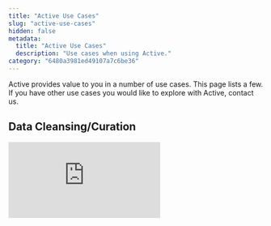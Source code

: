 ```yaml
---
title: "Active Use Cases"
slug: "active-use-cases"
hidden: false
metadata: 
  title: "Active Use Cases"
  description: "Use cases when using Active."
category: "6480a3981ed49107a7c6be36"
---
```


Active provides value to you in a number of use cases. This page lists a few. If you have other use cases you would like to explore with Active, contact us.

## Data Cleansing/Curation

<div
  style={{
    height: '0',
    paddingBottom: '47.5%',
    position: 'relative'
  }}
>
  <iframe
    allowFullScreen
    frameBorder="0"
    mozallowfullscreen=""
    src="https://www.loom.com/embed/b09f407c864840999514ff7590a1b766?sid=556f8420-a0de-4108-9648-d5f7dca8413d"
    style={{
      height: '100%',
      left: '0',
      position: 'absolute',
      top: '0',
      width: '100%'
    }}
    webkitallowfullscreen=""
  />
</div>

Alex, a DataOps manager at **self-dr-AI-ving**, faces challenges in managing and curating data for self-driving cars. Alex's team struggles with scattered data, overwhelming amounts of data, unclear workflows, and an inefficient data curation processes. Alex is currently a big user of Encord Annotate, but would like to provide better datasets for annotation.

1. **Initial setup**: Alex gathers a large number of images and gets them imported into Active. Alex then logs into Encord and navigates to Active (freemium). 

2. **First collection**: Alex opens the Project and after searching, sorting, and filtering the data, selects the images and clicks **Add to a Collection** and then clicks **New Collection**. Alex names the Collection **RoadSigns** as the Collection is designed for annotating road signs for the team.

3. **Data curation**: Alex then further bulk-finds traffic sign images using the embeddings and similarity search. Alex then clicks **Add to a Collection** and then clicks **Existing Collection** and adds them images to the **RoadSigns** Collection in a matter of clicks.

4. **Labeling workflow**: Thinking about different use-cases (for example, "Labeling" and "Data quality") Alex assigns good quality road signs for labeling, and bad quality road signs for "Data quality" and future "Deletion". In the future Alex might use "Active learning" to prioritize the data for labeling.
	
5. **Sent to Annotate:** Alex goes to the _Collections_ page, selects the _Roadsigns_ Collection and clicks **Create Dataset**. Active creates the dataset and [a new Project in Annotate](/platform-documentation/Annotate/annotate-projects/annotate-create-projects). Alex then configures the workflow, annotators, and reviewers for the Project in Annotate.

6. **Review and insights**: At the end of the week, Alex reviews the _RoadSigns_ Project in Annotate. The dataset has been annotated. Alex goes to Active, clicks the **More** button on the Project then clicks **Sync Project Data**. Alex then clicks the Project, clicks _Analytics_ and then _Model Predictions_ where Alex gains insights into:

    - Number of labels per image
    - Quality of annotations
    - Distribution of annotations across metric
	
The process is seamless and fast, and Alex can focus on more strategic tasks while her team enjoys a much-improved, streamlined data curation workflow.

## Label Correction/Validation

Chris, a Machine Learning Engineer at a micro-mobility startup, has been working with Encord Annotate. His team is dealing with a large set of scooter images that need accurate labeling for obstacle detection. After an initial round of annotations, Chris notices that some labels are incorrect or ambiguous. This has a significant impact on the performance of the ML model.

1. **Access Collections:** Chris logs into Encord Active. Chris opens the Scooters project that was imported from Annotate. Chris goes to the _Collections_  page for the project. Chris browses the existing Collections to see if he should create a new Collection or add to an existing Collection.

2. **Data exploration:** Chris searches, sorts, and filters the previously annotated scooter images and identifies those that need re-labelling. 

3. **Create re-labeling Collection:** Chris selects the images and clicks **Add to a Collection**. Chris then clicks **New Collection** and names the Collection **Re-label - Scooters**.

4. **Initiate re-labelling:** With the Collection ready, Chris returns to the _Collections_ page, selects the **Re-label - Scooters** Collections and clicks **Create Dataset**. The Collection is sent to Annotate.

5. **Assigning in Annotate:** In Annotate, Chris assigns re-labelling tasks to specific annotators. Annotators then complete their relabelling tasks.

6. **Quality check in Active:** After the re-labeling tasks are completed, Chris clicks **Sync Project Data**. The updated labels then sync back to the Project. Chris reviews the changes, confirms the label quality, and plans for model re-training.

The "Collections" feature has simplified the task of identifying and re-labeling inaccurate or ambiguous data, streamlining the entire data annotation and quality control process for Chris and his team.

## Model/Prediction Evaluation

_Coming soon..._
